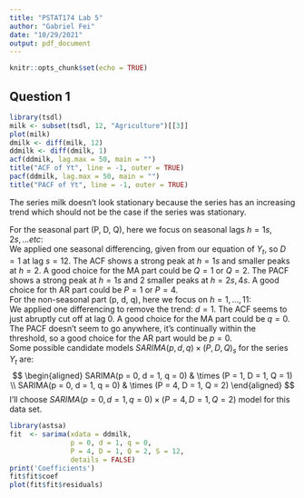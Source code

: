 ---
title: "PSTAT174 Lab 5"
author: "Gabriel Fei"
date: "10/29/2021"
output: pdf_document
---

```{r setup, include=FALSE}
knitr::opts_chunk$set(echo = TRUE)
```

## Question 1
```{r, echo = TRUE}
library(tsdl)
milk <- subset(tsdl, 12, "Agriculture")[[3]]
plot(milk)
dmilk <- diff(milk, 12)
ddmilk <- diff(dmilk, 1)
acf(ddmilk, lag.max = 50, main = "")
title("ACF of Yt", line = -1, outer = TRUE)
pacf(ddmilk, lag.max = 50, main = "")
title("PACF of Yt", line = -1, outer = TRUE)
```
\textbf{a)} The series milk doesn't look stationary because the series has an increasing trend which should not be the case if the series was stationary. \

\textbf{c)} For the seasonal part (P, D, Q), here we focus on seasonal lags $h = 1s, 2s,...etc$: \
We applied one seasonal differencing, given from our equation of $Y_t$, so $D = 1$ at lag $s = 12$. The ACF shows a strong peak at $h = 1s$ and smaller peaks at $h = 2$. A good choice for the MA part could be $Q = 1$ or $Q = 2$. The PACF shows a strong peak at $h = 1s$ and 2 smaller peaks at $h = 2s, 4s$. A good choice for th AR part could be $P = 1$ or $P = 4$. \
For the non-seasonal part (p, d, q), here we focus on $h = 1,...,11$: \
We applied one differencing to remove the trend: $d = 1$. The ACF seems to just abruptly cut off at lag 0. A good choice for the MA part could be $q = 0$. The PACF doesn't seem to go anywhere, it's continually within the threshold, so a good choice for the AR part would be $p = 0$. \
Some possible candidate models $SARIMA(p, d, q) \times (P, D, Q)_s$ for the series $Y_t$ are:
$$
\begin{aligned}
SARIMA(p = 0, d = 1, q = 0) & \times (P = 1, D = 1, Q = 1) \\
SARIMA(p = 0, d = 1, q = 0) & \times (P = 4, D = 1, Q = 2)
\end{aligned}
$$
\textbf{d)} I'll choose $SARIMA(p = 0, d = 1, q = 0) \times (P = 4, D = 1, Q = 2)$ model for this data set.
```{r q1.4, echo = TRUE}
library(astsa)
fit  <- sarima(xdata = ddmilk,
               p = 0, d = 1, q = 0,
               P = 4, D = 1, Q = 2, S = 12,
               details = FALSE)
print('Coefficients')
fit$fit$coef
plot(fit$fit$residuals)
```

